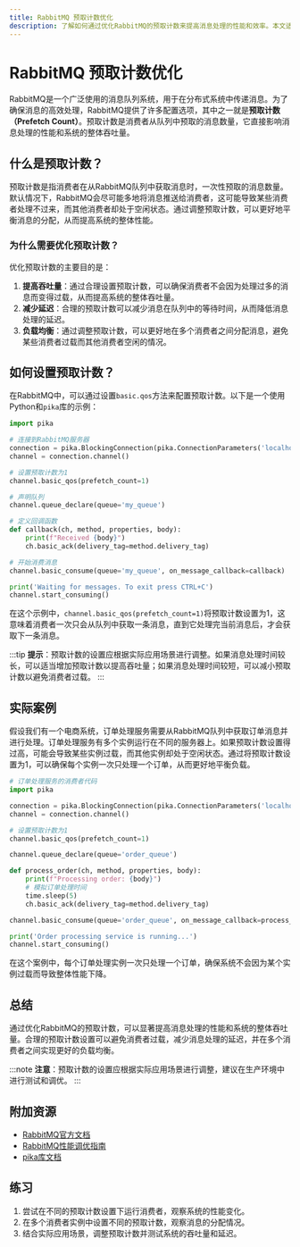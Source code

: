 ```yaml
---
title: RabbitMQ 预取计数优化
description: 了解如何通过优化RabbitMQ的预取计数来提高消息处理的性能和效率。本文适合初学者，包含代码示例和实际案例。
---
```


# RabbitMQ 预取计数优化

RabbitMQ是一个广泛使用的消息队列系统，用于在分布式系统中传递消息。为了确保消息的高效处理，RabbitMQ提供了许多配置选项，其中之一就是**预取计数（Prefetch Count）**。预取计数是消费者从队列中预取的消息数量，它直接影响消息处理的性能和系统的整体吞吐量。

## 什么是预取计数？

预取计数是指消费者在从RabbitMQ队列中获取消息时，一次性预取的消息数量。默认情况下，RabbitMQ会尽可能多地将消息推送给消费者，这可能导致某些消费者处理不过来，而其他消费者却处于空闲状态。通过调整预取计数，可以更好地平衡消息的分配，从而提高系统的整体性能。

### 为什么需要优化预取计数？

优化预取计数的主要目的是：

1. **提高吞吐量**：通过合理设置预取计数，可以确保消费者不会因为处理过多的消息而变得过载，从而提高系统的整体吞吐量。
2. **减少延迟**：合理的预取计数可以减少消息在队列中的等待时间，从而降低消息处理的延迟。
3. **负载均衡**：通过调整预取计数，可以更好地在多个消费者之间分配消息，避免某些消费者过载而其他消费者空闲的情况。

## 如何设置预取计数？

在RabbitMQ中，可以通过设置`basic.qos`方法来配置预取计数。以下是一个使用Python和`pika`库的示例：

```python
import pika

# 连接到RabbitMQ服务器
connection = pika.BlockingConnection(pika.ConnectionParameters('localhost'))
channel = connection.channel()

# 设置预取计数为1
channel.basic_qos(prefetch_count=1)

# 声明队列
channel.queue_declare(queue='my_queue')

# 定义回调函数
def callback(ch, method, properties, body):
    print(f"Received {body}")
    ch.basic_ack(delivery_tag=method.delivery_tag)

# 开始消费消息
channel.basic_consume(queue='my_queue', on_message_callback=callback)

print('Waiting for messages. To exit press CTRL+C')
channel.start_consuming()
```

在这个示例中，`channel.basic_qos(prefetch_count=1)`将预取计数设置为1，这意味着消费者一次只会从队列中获取一条消息，直到它处理完当前消息后，才会获取下一条消息。

:::tip
**提示**：预取计数的设置应根据实际应用场景进行调整。如果消息处理时间较长，可以适当增加预取计数以提高吞吐量；如果消息处理时间较短，可以减小预取计数以避免消费者过载。
:::

## 实际案例

假设我们有一个电商系统，订单处理服务需要从RabbitMQ队列中获取订单消息并进行处理。订单处理服务有多个实例运行在不同的服务器上。如果预取计数设置得过高，可能会导致某些实例过载，而其他实例却处于空闲状态。通过将预取计数设置为1，可以确保每个实例一次只处理一个订单，从而更好地平衡负载。

```python
# 订单处理服务的消费者代码
import pika

connection = pika.BlockingConnection(pika.ConnectionParameters('localhost'))
channel = connection.channel()

# 设置预取计数为1
channel.basic_qos(prefetch_count=1)

channel.queue_declare(queue='order_queue')

def process_order(ch, method, properties, body):
    print(f"Processing order: {body}")
    # 模拟订单处理时间
    time.sleep(5)
    ch.basic_ack(delivery_tag=method.delivery_tag)

channel.basic_consume(queue='order_queue', on_message_callback=process_order)

print('Order processing service is running...')
channel.start_consuming()
```

在这个案例中，每个订单处理实例一次只处理一个订单，确保系统不会因为某个实例过载而导致整体性能下降。

## 总结

通过优化RabbitMQ的预取计数，可以显著提高消息处理的性能和系统的整体吞吐量。合理的预取计数设置可以避免消费者过载，减少消息处理的延迟，并在多个消费者之间实现更好的负载均衡。

:::note
**注意**：预取计数的设置应根据实际应用场景进行调整，建议在生产环境中进行测试和调优。
:::

## 附加资源

- [RabbitMQ官方文档](https://www.rabbitmq.com/documentation.html)
- [RabbitMQ性能调优指南](https://www.rabbitmq.com/performance.html)
- [pika库文档](https://pika.readthedocs.io/en/stable/)

## 练习

1. 尝试在不同的预取计数设置下运行消费者，观察系统的性能变化。
2. 在多个消费者实例中设置不同的预取计数，观察消息的分配情况。
3. 结合实际应用场景，调整预取计数并测试系统的吞吐量和延迟。
